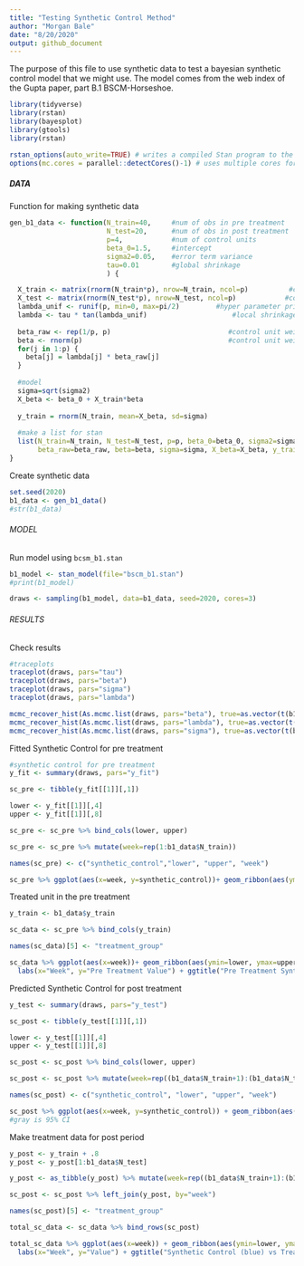 ```yaml
---
title: "Testing Synthetic Control Method"
author: "Morgan Bale"
date: "8/20/2020"
output: github_document
---
```


The purpose of this file to use synthetic data to test a bayesian synthetic control model that we might use. The model comes from the web index of the Gupta paper, part B.1 BSCM-Horseshoe. 

```r
library(tidyverse)
library(rstan)
library(bayesplot)
library(gtools)
library(rstan)

rstan_options(auto_write=TRUE) # writes a compiled Stan program to the disk to avoid recompiling
options(mc.cores = parallel::detectCores()-1) # uses multiple cores for stan
```

##### DATA #######

Function for making synthetic data
```r
gen_b1_data <- function(N_train=40,     #num of obs in pre treatment
                        N_test=20,      #num of obs in post treatment 
                        p=4,            #num of control units
                        beta_0=1.5,     #intercept
                        sigma2=0.05,    #error term variance 
                        tau=0.01        #global shrinkage 
                        ) {

  X_train <- matrix(rnorm(N_train*p), nrow=N_train, ncol=p)          #control unit matrix in pre treatment
  X_test <- matrix(rnorm(N_test*p), nrow=N_test, ncol=p)            #control unit matrix in post treatment 
  lambda_unif <- runif(p, min=0, max=pi/2)         #hyper parameter prior 
  lambda <- tau * tan(lambda_unif)                     #local shrinkage 
  
  beta_raw <- rep(1/p, p)                             #control unit weights before transformation 
  beta <- rnorm(p)                                    #control unit weights
  for(j in 1:p) {
    beta[j] = lambda[j] * beta_raw[j]
  }
  
  #model 
  sigma=sqrt(sigma2)
  X_beta <- beta_0 + X_train*beta 
  
  y_train = rnorm(N_train, mean=X_beta, sd=sigma)
  
  #make a list for stan
  list(N_train=N_train, N_test=N_test, p=p, beta_0=beta_0, sigma2=sigma2, tau=tau, X_train=X_train, X_test=X_test, lambda=lambda, 
       beta_raw=beta_raw, beta=beta, sigma=sigma, X_beta=X_beta, y_train=y_train)
}
```

Create synthetic data
```r
set.seed(2020)
b1_data <- gen_b1_data()
#str(b1_data)
```

###### MODEL ########

Run model using `bcsm_b1.stan`
```r
b1_model <- stan_model(file="bscm_b1.stan")
#print(b1_model)
```

```r
draws <- sampling(b1_model, data=b1_data, seed=2020, cores=3)
```


###### RESULTS ######

Check results
```r
#traceplots
traceplot(draws, pars="tau")
traceplot(draws, pars="beta")
traceplot(draws, pars="sigma")
traceplot(draws, pars="lambda")
```

```r
mcmc_recover_hist(As.mcmc.list(draws, pars="beta"), true=as.vector(t(b1_data$beta)))
mcmc_recover_hist(As.mcmc.list(draws, pars="lambda"), true=as.vector(t(b1_data$lambda)))
mcmc_recover_hist(As.mcmc.list(draws, pars="sigma"), true=as.vector(t(b1_data$sigma)))
```

Fitted Synthetic Control for pre treatment
```r
#synthetic control for pre treatment
y_fit <- summary(draws, pars="y_fit")

sc_pre <- tibble(y_fit[[1]][,1])

lower <- y_fit[[1]][,4]
upper <- y_fit[[1]][,8]

sc_pre <- sc_pre %>% bind_cols(lower, upper)

sc_pre <- sc_pre %>% mutate(week=rep(1:b1_data$N_train))

names(sc_pre) <- c("synthetic_control","lower", "upper", "week")

sc_pre %>% ggplot(aes(x=week, y=synthetic_control))+ geom_ribbon(aes(ymin=lower, ymax=upper), fill="gray80") + geom_line() + ggtitle("Synthetic Control in the Pre Treatment") + labs(x="Week", y="Control Observations") 
```

Treated unit in the pre treatment
```r
y_train <- b1_data$y_train

sc_data <- sc_pre %>% bind_cols(y_train)

names(sc_data)[5] <- "treatment_group"

sc_data %>% ggplot(aes(x=week))+ geom_ribbon(aes(ymin=lower, ymax=upper), fill="gray80") + geom_line(aes(y=treatment_group), color="darkred") + geom_line(aes(y=synthetic_control), color="steelblue") + 
  labs(x="Week", y="Pre Treatment Value") + ggtitle("Pre Treatment Synthetic Control (blue) vs Treatment Group (red)") 
```

Predicted Synthetic Control for post treatment
```r
y_test <- summary(draws, pars="y_test")

sc_post <- tibble(y_test[[1]][,1])

lower <- y_test[[1]][,4]
upper <- y_test[[1]][,8]

sc_post <- sc_post %>% bind_cols(lower, upper)

sc_post <- sc_post %>% mutate(week=rep((b1_data$N_train+1):(b1_data$N_train+b1_data$N_test)))

names(sc_post) <- c("synthetic_control", "lower", "upper", "week")

sc_post %>% ggplot(aes(x=week, y=synthetic_control)) + geom_ribbon(aes(ymin=lower, ymax=upper), fill="gray80") + geom_line() + ggtitle("Synthetic Control in the Post Treatment") + labs(x="Week", y="Control Value")
#gray is 95% CI 
```

Make treatment data for post period
```r
y_post <- y_train + .8
y_post <- y_post[1:b1_data$N_test]

y_post <- as_tibble(y_post) %>% mutate(week=rep((b1_data$N_train+1):(b1_data$N_train+b1_data$N_test)))

sc_post <- sc_post %>% left_join(y_post, by="week")

names(sc_post)[5] <- "treatment_group"

total_sc_data <- sc_data %>% bind_rows(sc_post)

total_sc_data %>% ggplot(aes(x=week)) + geom_ribbon(aes(ymin=lower, ymax=upper), fill="gray80") + geom_line(aes(y=treatment_group), color="darkred") + geom_line(aes(y=synthetic_control), color="steelblue") +
  labs(x="Week", y="Value") + ggtitle("Synthetic Control (blue) vs Treatment Group (red)") + geom_vline(xintercept=b1_data$N_train) 
```


















